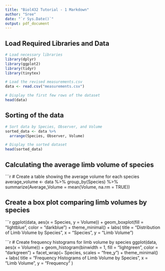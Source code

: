 ```yaml
---
title: "Biol432 Tutorial - 1 Markdown"
author: "Sree"
date: "`r Sys.Date()`"
output: pdf_document
---
```


## Load Required Libraries and Data

```r
# Load necessary libraries
library(dplyr)
library(ggplot2)
library(tidyr)
library(tinytex)

# Load the revised measurements.csv
data <- read.csv("measurements.csv")

# Display the first few rows of the dataset
head(data)
```

## Sorting of the data

```r
# Sort data by Species, Observer, and Volume
sorted_data <- data %>%
  arrange(Species, Observer, Volume)

# Display the sorted dataset
head(sorted_data)
```

## Calculating the average limb volume of species

```r
# Create a table showing the average volume for each species
average_volume <- data %>%
  group_by(Species) %>%
  summarize(Average_Volume = mean(Volume, na.rm = TRUE))


## Create a box plot comparing limb volumes by species
```r
ggplot(data, aes(x = Species, y = Volume)) +
  geom_boxplot(fill = "lightblue", color = "darkblue") +
  theme_minimal() +
  labs(
    title = "Distribution of Limb Volume by Species",
    x = "Species",
    y = "Limb Volume")

```r
# Create frequency histograms for limb volume by species
ggplot(data, aes(x = Volume)) +
  geom_histogram(binwidth = 1, fill = "lightgreen", color = "darkgreen") +
  facet_wrap(~ Species, scales = "free_y") +
  theme_minimal() +
  labs(
    title = "Frequency Histograms of Limb Volume by Species",
    x = "Limb Volume",
    y = "Frequency"
  )











